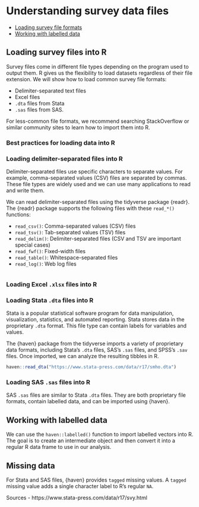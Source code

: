 # Understanding survey data files {#c03}

* [Loading survey file formats](#loading-survey-file-formats)
* [Working with labelled data](#working-with-labelled-data)

## Loading survey files into R

Survey files come in different file types depending on the program used to output them. R gives us the flexibility to load datasets regardless of their file extension. We will show how to load common survey file formats:

* Delimiter-separated text files
* Excel files
* `.dta` files from Stata
* `.sas` files from SAS.

For less-common file formats, we recommend searching StackOverflow or similar community sites to learn how to import them into R.

### Best practices for loading data into R



### Loading delimiter-separated files into R

Delimiter-separated files use specific characters to separate values. For example, comma-separated values (CSV) files are separated by commas. These file types are widely used and we can use many applications to read and write them.

We can read delimiter-separated files using the tidyverse package {readr}. The {readr} package supports the following files with these `read_*()` functions:

* `read_csv()`: Comma-separated values (CSV) files
* `read_tsv()`: Tab-separated values (TSV) files
* `read_delim()`: Delimiter-separated files (CSV and TSV are important special cases)
* `read_fwf()`: Fixed-width files
* `read_table()`: Whitespace-separated files
* `read_log()`: Web log files

```r

```

### Loading Excel `.xlsx` files into R



### Loading Stata `.dta` files into R

Stata is a popular statistical software program for data manipulation, visualization, statistics, and automated reporting. Stata stores data in the proprietary `.dta` format. This file type can contain labels for variables and values.

The {haven} package from the tidyverse imports a variety of proprietary data formats, including Stata's `.dta` files, SAS's `.sas` files, and SPSS's `.sav` files. Once imported, we can analyze the resulting tibbles in R.

```r
haven::read_dta("https://www.stata-press.com/data/r17/smho.dta")
```

###  Loading SAS `.sas` files into R

SAS `.sas` files are similar to Stata `.dta` files. They are both proprietary file formats, contain labelled data, and can be imported using {haven}.

## Working with labelled data

We can use the `haven::labelled()` function to import labelled vectors into R. The goal is to create an intermediate object and then convert it into a regular R data frame to use in our analysis.

## Missing data

For Stata and SAS files, {haven} provides `tagged` missing values. A `tagged` missing value adds a single character label to R's regular `NA`.



Sources
- https://www.stata-press.com/data/r17/svy.html
